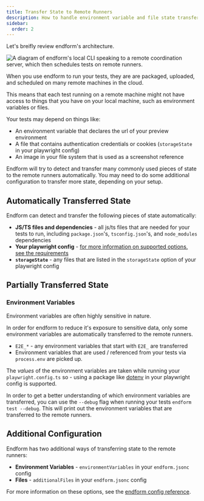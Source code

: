 ```yaml
---
title: Transfer State to Remote Runners
description: How to handle environment variable and file state transfer to endform runners
sidebar:
  order: 2
---
```



Let's breifly review endform's architecture.

<Image
  src={EndformArchitecture}
  alt="A diagram of endform's local CLI speaking to a remote coordination server, which then schedules tests on remote runners."
  height={500}
/>

When you use endform to run your tests, they are are packaged, uploaded, and scheduled on many remote machines in the cloud.

This means that each test running on a remote machine might not have access to things that you have on your local machine, such as environment variables or files.

Your tests may depend on things like:

- An environment variable that declares the url of your preview environment
- A file that contains authentication credentials or cookies (`storageState` in your playwright config)
- An image in your file system that is used as a screenshot reference

Endform will try to detect and transfer many commonly used pieces of state to the remote runners automatically.
You may need to do some additional configuration to transfer more state, depending on your setup.

## Automatically Transferred State

Endform can detect and transfer the following pieces of state automatically:

- **JS/TS files and dependencies** - all js/ts files that are needed for your tests to run, including `package.json`'s, `tsconfig.json`'s, and `node_modules` dependencies
- **Your playwright config** - [for more information on supported options, see the requirements](/docs/reference/requirements/#playwright-configuration-options)
- **`storageState`** - any files that are listed in the `storageState` option of your playwright config

## Partially Transferred State

### Environment Variables

Environment variables are often highly sensitive in nature.

In order for endform to reduce it's exposure to sensitive data, only some environment variables are automatically transferred to the remote runners.

- `E2E_*` - any environment variables that start with `E2E_` are transferred
- Environment variables that are used / referenced from your tests via `process.env` are picked up.

The _values_ of the environment variables are taken while running your `playwright.config.ts` so - using a package like [dotenv](https://www.npmjs.com/package/dotenv) in your playwright config is supported.

In order to get a better understanding of which environment variables are transferred, you can use the `--debug` flag when running your tests `endform test --debug`.
This will print out the environment variables that are transferred to the remote runners.

## Additional Configuration

Endform has two additional ways of transferring state to the remote runners:

- **Environment Variables** - `environmentVariables` in your `endform.jsonc` config
- **Files** - `additionalFiles` in your `endform.jsonc` config

For more information on these options, see the [endform config reference](/docs/reference/endform-config).
